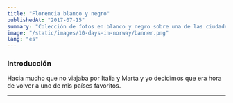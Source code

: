 ```yaml
---
title: "Florencia blanco y negro"
publishedAt: "2017-07-15"
summary: "Colección de fotos en blanco y negro sobre una de las ciudades mas increíbles de Italia"
image: "/static/images/10-days-in-norway/banner.png"
lang: "es"
---
```


### Introducción

Hacia mucho que no viajaba por Italia y Marta y yo decidimos que era hora de volver a uno de mis países favoritos.

---
